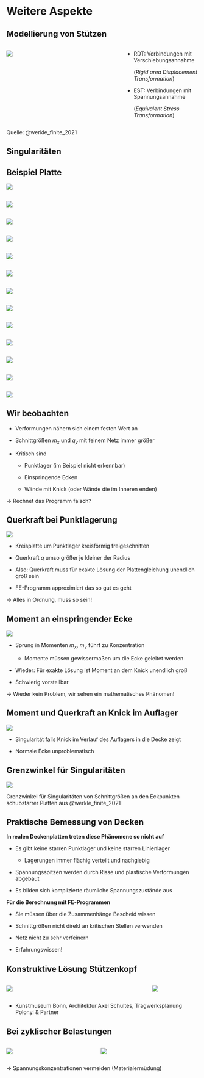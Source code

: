 # Weitere Aspekte

## Modellierung von Stützen {.smaller}

:::: {.columns}
::: {.column width="60%"}
![](00-pics/stuetzen.png)
:::
::: {.column width="40%"}
- RDT: Verbindungen mit Verschiebungsannahme 

  (*Rigid area Displacement Transformation*)

- EST: Verbindungen mit Spannungsannahme 

  (*Equivalent Stress Transformation*)
:::
::::

Quelle: @werkle_finite_2021


## Singularitäten


## Beispiel Platte {.smaller}

![](00-pics/beispiel-singularitaeten.svg)

## 
![](00-pics/rfem-singularitaet/00-pics/n1-w.png)

## 
![](00-pics/rfem-singularitaet/00-pics/n2-w.png)

## 
![](00-pics/rfem-singularitaet/00-pics/n3-w.png)

## 
![](00-pics/rfem-singularitaet/00-pics/n1-mx.png)

## 
![](00-pics/rfem-singularitaet/00-pics/n2-mx.png)

## 
![](00-pics/rfem-singularitaet/00-pics/n3-mx.png)

## 
![](00-pics/rfem-singularitaet/00-pics/n3-mx-detail.png)

## 
![](00-pics/rfem-singularitaet/00-pics/n3-mx-detail-2.png)

## 
![](00-pics/rfem-singularitaet/00-pics/n1-vx.png)

## 
![](00-pics/rfem-singularitaet/00-pics/n2-vx.png)

## 
![](00-pics/rfem-singularitaet/00-pics/n3-vx.png)

## 
![](00-pics/rfem-singularitaet/00-pics/n3-vx-detail.png)


## Wir beobachten

- Verformungen nähern sich einem festen Wert an

- Schnittgrößen $m_x$ und $q_y$ mit feinem Netz immer größer

- Kritisch sind

  - Punktlager (im Beispiel nicht erkennbar)

  - Einspringende Ecken

  - Wände mit Knick (oder Wände die im Inneren enden)

$\rightarrow$ Rechnet das Programm falsch?


## Querkraft bei Punktlagerung {.smaller}

![](00-pics/singularitaet-punktlager.svg)

- Kreisplatte um Punktlager kreisförmig freigeschnitten

- Querkraft $q$ umso größer je kleiner der Radius

- Also: Querkraft muss für exakte Lösung der Plattengleichung unendlich groß sein

- FE-Programm approximiert das so gut es geht

$\rightarrow$ Alles in Ordnung, muss so sein!


## Moment an einspringender Ecke {.smaller}

![](00-pics/singularitaet-einspringende-ecke-2.svg)

- Sprung in Momenten $m_x$, $m_y$ führt zu Konzentration

  - Momente müssen gewissermaßen um die Ecke geleitet werden

- Wieder: Für exakte Lösung ist Moment an dem Knick unendlich groß

- Schwierig vorstellbar

$\rightarrow$ Wieder kein Problem, wir sehen ein mathematisches Phänomen!


## Moment und Querkraft an Knick im Auflager {.smaller}

![](00-pics/singularitaet-auflager.svg)

- Singularität falls Knick im Verlauf des Auflagers in die Decke zeigt

- Normale Ecke unproblematisch


## Grenzwinkel für Singularitäten {.smaller}

![](00-pics/singularita%CC%88ten-grenzwerte.png)

Grenzwinkel für Singularitäten von Schnittgrößen an den Eckpunkten schubstarrer Platten aus @werkle_finite_2021


## Praktische Bemessung von Decken {.smaller}

[]{.down40}

**In realen Deckenplatten treten diese Phänomene so nicht auf**

- Es gibt keine starren Punktlager und keine starren Linienlager

  - Lagerungen immer flächig verteilt und nachgiebig

- Spannungsspitzen werden durch Risse und plastische Verformungen abgebaut

- Es bilden sich komplizierte räumliche Spannungszustände aus

**Für die Berechnung mit FE-Programmen**

- Sie müssen über die Zusammenhänge Bescheid wissen

- Schnittgrößen nicht direkt an kritischen Stellen verwenden

- Netz nicht zu sehr verfeinern

- Erfahrungswissen!


## Konstruktive Lösung Stützenkopf {.smaller}

:::: {.columns}
::: {.column width="75%"}
![](00-pics/stuetzen-schultes.png)
:::
::: {.column width="25%"}
![](00-pics/SchultesFrank_Architekten_Kunsttmuseum_Bonn_Bonn_1992_3_1x2.jpg)
:::
::::

[]{.up20}

- Kunstmuseum Bonn, Architektur Axel Schultes, Tragwerksplanung Polonyi & Partner 


## Bei zyklischer Belastungen {.smaller}

:::: {.columns}
::: {.column width="47%"}
![](00-pics/stahlbruecke.jpg)
:::
::: {.column width="53%"}
![](00-pics/fenster-flugzeug-2.png)
:::
::::

$\rightarrow$ Spannungskonzentrationen vermeiden (Materialermüdung)


